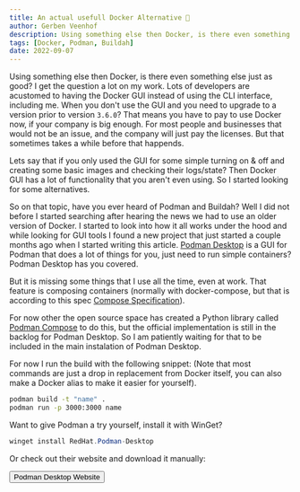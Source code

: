 ```yaml
---
title: An actual usefull Docker Alternative 🐋
author: Gerben Veenhof
description: Using something else then Docker, is there even something else just as good? I get the question a lot on my work.
tags: [Docker, Podman, Buildah]
date: 2022-09-07
---
```



<FlexCenter>
  <Picture
    src={PodmanWebsite}
    alt="Podman Website"
    widths={[1024, 500]}
    aspectRatio={16 / 9}
    sizes="(max-width: 676px), (min-width: 676px)"
    fit="outside"
  />
</FlexCenter>

Using something else then Docker, is there even something else just as good? I get the question a lot on my work.
Lots of developers are acustomed to having the Docker GUI instead of using the CLI interface, including me.
When you don't use the GUI and you need to upgrade to a version prior to version `3.6.0`? That means you have to pay to use Docker now, if your company is big enough.
For most people and businesses that would not be an issue, and the company will just pay the licenses. But that sometimes takes a while before that happends.

Lets say that if you only used the GUI for some simple turning on & off and creating some basic images and checking their logs/state?
Then Docker GUI has a lot of functionality that you aren't even using. So I started looking for some alternatives.

So on that topic, have you ever heard of Podman and Buildah? Well I did not before I started searching after hearing the news we had to use an older version of Docker.
I started to look into how it all works under the hood and while looking for GUI tools I found a new project that just started a couple months ago when I started writing this article.
[Podman Desktop](https://podman-desktop.io/) is a GUI for Podman that does a lot of things for you, just need to run simple containers? Podman Desktop has you covered.

But it is missing some things that I use all the time, even at work. That feature is composing containers
(normally with docker-compose, but that is according to this spec [Compose Specification](https://github.com/compose-spec/compose-spec/blob/master/spec.md)).

For now other the open source space has created a Python library called [Podman Compose](https://github.com/containers/podman-compose) to do this,
but the official implementation is still in the backlog for Podman Desktop. So I am patiently waiting for that to be included in the main instalation of Podman Desktop.

For now I run the build with the following snippet:
(Note that most commands are just a drop in replacement from Docker itself, you can also make a Docker alias to make it easier for yourself).

```bash
podman build -t "name" .
podman run -p 3000:3000 name
```

Want to give Podman a try yourself, install it with WinGet?

```powershell
winget install RedHat.Podman-Desktop
```

Or check out their website and download it manually:

<FlexCenter>
    <Button href="https://podman-desktop.io/" icon="ph:link-bold">Podman Desktop Website</Button>
</FlexCenter>